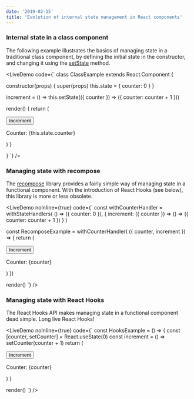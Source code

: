 ```yaml
---
date: '2019-02-15'
title: 'Evolution of internal state management in React components'
---
```



### Internal state in a class component

The following example illustrates the basics of managing state in a traditional
class component, by defining the initial state in the constructor, and changing it
using the [setState](https://reactjs.org/docs/react-component.html#setstate) method.

<LiveDemo
  code={`
class ClassExample extends React.Component {
   
  constructor(props) {
    super(props)
    this.state = { counter: 0 }
  }
 
  increment = () => this.setState(({ counter }) => ({ counter: counter + 1 }))
  
  render() {
    return (
      <div>
        <Button onClick={this.increment}>Increment</Button>
        <p>Counter: {this.state.counter}</p>
      </div>
    )
  }
  
}
`}
/>

### Managing state with recompose

The [recompose](https://github.com/acdlite/recompose) library provides a fairly simple way
of managing state in a functional component. With the introduction of React Hooks (see below),
this library is more or less obsolete.

<LiveDemo
  noInline={true}
  code={`
const withCounterHandler = withStateHandlers(
  () => ({ counter: 0 }),
  {
    increment: ({ counter }) => () => ({ counter: counter + 1 })
  }
)
  
const RecomposeExample = withCounterHandler(
  ({ counter, increment }) => { 
  return (
    <div>
      <Button onClick={increment}>Increment</Button>
      <p>Counter: {counter}</p>
    </div>
  )
})
 
render(<RecomposeExample />)
`}
/>

### Managing state with React Hooks

The React Hooks API makes managing state in a functional component dead simple. Long live React Hooks!

<LiveDemo
  noInline={true}
  code={`
const HooksExample = () => { 
  const [counter, setCounter] = React.useState(0)
  const increment = () => setCounter(counter + 1)
  return (
    <div>
      <Button onClick={increment}>Increment</Button>
      <p>Counter: {counter}</p>
    </div>
  )
} 
 
render(<HooksExample />)
`}
/>
